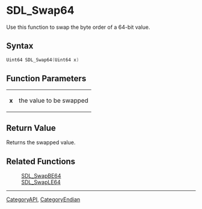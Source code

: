 
= SDL_Swap64 =
Use this function to swap the byte order of a 64-bit value.


== Syntax ==
<syntaxhighlight lang='c++'>
Uint64 SDL_Swap64(Uint64 x)
</syntaxhighlight>

== Function Parameters ==
{|
|'''x'''
|the value to be swapped
|}

== Return Value ==
Returns the swapped value.
== Related Functions ==
:[[SDL_SwapBE64]]
:[[SDL_SwapLE64]]

----
[[CategoryAPI]], [[CategoryEndian]]
